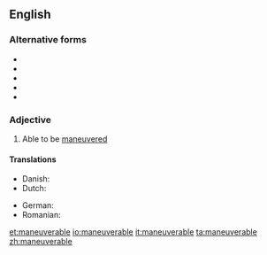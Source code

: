 ==English==

===Alternative forms===
* {{l|en|maneuvrable}}
* {{l|en|manoeuverable}}
* {{l|en|manœuverable}}
* {{l|en|manoeuvrable}}
* {{l|en|manœuvrable}}

===Adjective===
{{en-adj}}

# {{lb|en|often|in combination}} Able to be [[maneuvered]]

====Translations====
{{trans-top|able to be maneuvered}}
* Danish: {{t|da|manøvredygtig}}
* Dutch: {{t|nl|wendbaar}}
{{trans-mid}}
* German: {{t|de|manövrierfähig}}
* Romanian: {{t+|ro|manevrabil|m}}
{{trans-bottom}}

[[et:maneuverable]]
[[io:maneuverable]]
[[it:maneuverable]]
[[ta:maneuverable]]
[[zh:maneuverable]]